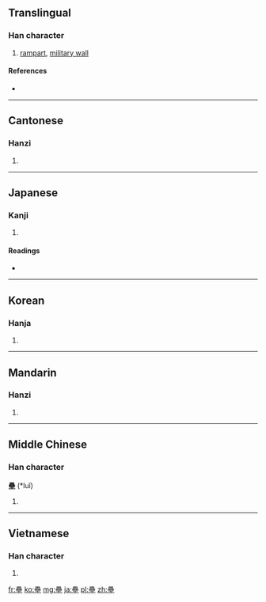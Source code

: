 {{also|垒|塁}}
==Translingual==

===Han character===
{{Han char|rn=32|rad=土|as=15|sn=18|four=6010<sub>4</sub>|canj=田田田土 (WWWG)}}

# [[rampart]], [[military wall]]

====References====
* {{Han ref|kx=0241.240|dkj=05574|dj=0481.150|hdz=10498.030|uh=58D8|ud=22744|bh=C253|bd=49747}}

----

==Cantonese==

===Hanzi===
{{yue-hanzi|jyut=|y=leui5|sim=垒}}

# {{defn|Cantonese|sort=土15}}

----

==Japanese==

===Kanji===
{{ja-kanji|grade=|rs=土15}}

# {{defn|Japanese|sort=土15}}

====Readings====
* {{ja-readings|on=[[るい]] (rui)|kun=[[とりで]] (toride)}}

----

==Korean==

===Hanja===
{{ko-hanja|hangeul=[[루]], [[유]]|rv=ru, yu|mr=ru, yu}}

# {{defn|Korean|sort=土15}}

----

==Mandarin==

===Hanzi===
{{cmn-hanzi|sim=垒|pin=[[lěi]] ([[lei3]])|wg=lei<sup>3</sup>}}

# {{defn|Mandarin|sort=土15}}

----

==Middle Chinese==

===Han character===
'''壘''' (*luǐ)<!--asterisk indicates that this is a reconstructed pronunciation-->

# {{defn|Middle Chinese|sort=土15}}

----

==Vietnamese==

===Han character===
{{vi-hantu|[[luỹ]]|rs=土15}}

# {{defn|Vietnamese|sort=土15}}

[[fr:壘]]
[[ko:壘]]
[[mg:壘]]
[[ja:壘]]
[[pl:壘]]
[[zh:壘]]